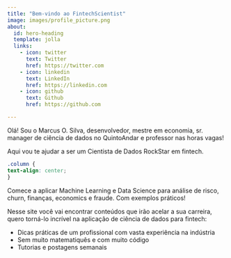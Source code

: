 ```yaml
---
title: "Bem-vindo ao FintechScientist"
image: images/profile_picture.png
about:
  id: hero-heading
  template: jolla
  links:
    - icon: twitter
      text: Twitter
      href: https://twitter.com
    - icon: linkedin
      text: LinkedIn
      href: https://linkedin.com
    - icon: github
      text: Github
      href: https://github.com

---
```


:::{#hero-heading}

Olá! Sou o Marcus O. Silva, desenvolvedor, mestre em economia, sr. manager de ciência de dados no QuintoAndar e professor nas horas vagas!

Aqui vou te ajudar a ser um Cientista de Dados RockStar em fintech.

```css
.column {
text-align: center;
}
```

Comece a aplicar Machine Learning e Data Science para análise de risco, churn, finanças, economics e fraude. Com exemplos práticos!

Nesse site você vai encontrar conteúdos que irão acelar a sua carreira, quero torná-lo incrível na aplicação de ciência de dados para fintech:

* Dicas práticas de um profissional com vasta experiência na indústria
* Sem muito matematiquês e com muito código
* Tutorias e postagens semanais

:::

<script async data-uid="c28f99f95e" src="https://fabulous-originator-9796.ck.page/c28f99f95e/index.js"></script>